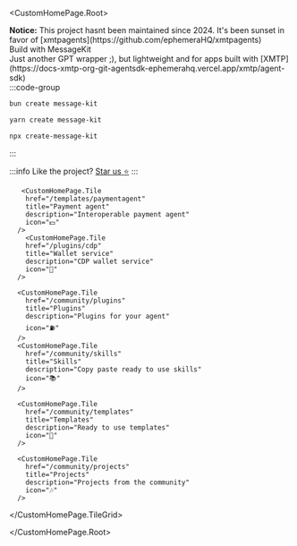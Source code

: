 
<CustomHomePage.Root>
<div className="deprecation-notice">
  <strong>Notice:</strong> This project hasnt been maintained since 2024. It's been sunset in favor of [xmtpagents](https://github.com/ephemeraHQ/xmtpagents)
</div>
<CustomHomePage.Headline>
  Build with MessageKit
</CustomHomePage.Headline>
  <div className="custom-homepage-description" style={{ textAlign: 'center' }}>
   Just another GPT wrapper ;), but lightweight and for apps built with [XMTP](https://docs-xmtp-org-git-agentsdk-ephemerahq.vercel.app/xmtp/agent-sdk)
  </div>

<div className="custom-homepage-tile-grid-container" style={{ 
  marginTop: '2rem', 
  marginBottom: '2rem', 
  width: '75%', 
  maxWidth: '400px', 
  margin: '2rem auto',
  textAlign: 'center',
  fontSize: '1.5rem'
}}>
:::code-group

```bash [bun]
bun create message-kit
```

```bash [yarn]
yarn create message-kit
```

```bash [npx]
npx create-message-kit
```

:::

:::info
Like the project? [Star us ⭐️](https://github.com/ephemeraHQ/message-kit)
:::

</div>
  <CustomHomePage.TileGrid>

       <CustomHomePage.Tile
        href="/templates/paymentagent"
        title="Payment agent"
        description="Interoperable payment agent"
        icon="💵"
      />
        <CustomHomePage.Tile
        href="/plugins/cdp"
        title="Wallet service"
        description="CDP wallet service"
        icon="🔑"
      />

      <CustomHomePage.Tile
        href="/community/plugins"
        title="Plugins"
        description="Plugins for your agent"
        icon="⛽️"
      />
      <CustomHomePage.Tile
        href="/community/skills"
        title="Skills"
        description="Copy paste ready to use skills"
        icon="📚"
      />

      <CustomHomePage.Tile
        href="/community/templates"
        title="Templates"
        description="Ready to use templates"
        icon="🔋"
      />

      <CustomHomePage.Tile
        href="/community/projects"
        title="Projects"
        description="Projects from the community"
        icon="🎶"
      />

  </CustomHomePage.TileGrid>

</CustomHomePage.Root>
